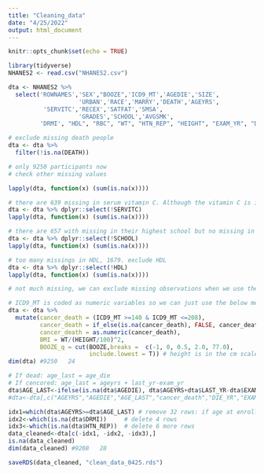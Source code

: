 ```yaml
---
title: "Cleaning_data"
date: "4/25/2022"
output: html_document
---
```


```r
knitr::opts_chunk$set(echo = TRUE)
```


```r
library(tidyverse) 
NHANES2 <- read.csv("NHANES2.csv") 
```


```r
dta <- NHANES2 %>% 
  select('ROWNAMES','SEX',"BOOZE",'ICD9_MT','AGEDIE','SIZE',
                    'URBAN','RACE','MARRY','DEATH','AGEYRS',
          'SERVITC','RECEX','SATFAT','SMSA',
                    'GRADES','SCHOOL','AVGSMK',
         'DRMI', "HDL", "RBC", "WT", "HTN_REP", "HEIGHT", "EXAM_YR", "DIE_YR", "LAST_YR")
```


```r
# exclude missing death people
dta <- dta %>%
  filter(!is.na(DEATH))

# only 9250 participants now
# check other missing values

lapply(dta, function(x) (sum(is.na(x))))

# there are 639 missing in serum vitamin C. Although the vitamin C is important, to keep a large sample
dta <- dta %>% dplyr::select(!SERVITC)
lapply(dta, function(x) (sum(is.na(x))))

# there are 657 with missing in their highest school but no missing in grade, we exclude SCHOOL and use GRADE instead
dta <- dta %>% dplyr::select(!SCHOOL)
lapply(dta, function(x) (sum(is.na(x))))

# too many missings in HDL, 1679. exclude HDL
dta <- dta %>% dplyr::select(!HDL)
lapply(dta, function(x) (sum(is.na(x))))

# not much missing, we can exclude missing observations when we use them
```

```r
# ICD9_MT is coded as numeric variables so we can just use the below method to choose the death from cancer
dta <- dta %>%
  mutate(cancer_death = (ICD9_MT >=140 & ICD9_MT <=208),
         cancer_death = if_else(is.na(cancer_death), FALSE, cancer_death),
         cancer_death = as.numeric(cancer_death),
         BMI = WT/(HEIGHT/100)^2,
         BOOZE_q = cut(BOOZE,breaks =  c(-1, 0, 0.5, 2.0, 77.0),
                       include.lowest = T)) # height is in the cm scale
dim(dta) #9250   24

# If dead: age_last = age_die
# If cencored: age_last = ageyrs + last_yr-exam_yr
dta$AGE_LAST<-ifelse(is.na(dta$AGEDIE), dta$AGEYRS+dta$LAST_YR-dta$EXAM_YR, dta$AGEDIE)
#dta<-dta[,c("AGEYRS","AGEDIE","AGE_LAST","cancer_death","DIE_YR","EXAM_YR", "LAST_YR")]
```


```r
idx1=which(dta$AGEYRS>=dta$AGE_LAST) # remove 32 rows: if age at enrollment>=age at last check up
idx2<-which(is.na(dta$DRMI))     # delete 4 rows
idx3<-which(is.na(dta$HTN_REP))  # delete 6 more rows
data_cleaned<-dta[c(-idx1, -idx2, -idx3),]
is.na(data_cleaned)
dim(data_cleaned) #9208   28

saveRDS(data_cleaned, "clean_data_0425.rds")
```